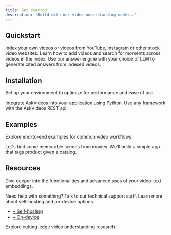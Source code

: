 ```yaml
---
title: Get started
description: 'Build with our video understanding models.'
---
```


## Quickstart

<CardGroup cols={3}>
  <Card
    title="Add videos"
    icon="video"
    href="https://yourproject.com/docs/getting-started/index-videos"
  >
    Index your own videos or videos from YouTube, Instagram or other stock video websites.
  </Card>
  <Card
    title="Search for moments"
    icon="searchengin"
    href="https://yourproject.com/docs/getting-started/search"
  >
    Learn how to add videos and search for moments across videos in the index.
  </Card>
  <Card
    title="Answer questions"
    icon="brain"
    href="https://yourproject.com/docs/getting-started/answer"
  >
    Use our answer engine with your choice of LLM to generate cited answers from indexed videos.
  </Card>
</CardGroup>

## Installation

Set up your environment to optimize for performance and ease of use.

<CardGroup cols={2}>
  <Card
    title="Python"
    icon="python"
    href="https://yourproject.com/docs/python"
  >
    Integrate AskVideos into your application using Python.
  </Card>
  <Card
    title="REST API"
    icon="browser"
    href="https://yourproject.com/docs/rest-api"
  >
    Use any framework with the AskVideos REST api.
  </Card>
</CardGroup>

## Examples

Explore end-to-end examples for common video workflows

<CardGroup cols={2}>
  <Card
    title="Find scenes in movies"
    icon="film"
    href="https://yourproject.com/docs/examples/movies"
  >
    Let's find some memorable scenes from movies.
  </Card>
  <Card
    title="Identify and tag products"
    icon="store"
    href="https://yourproject.com/examples/products"
  >
    We'll build a simple app that tags product given a catalog.  
  </Card>
</CardGroup>

## Resources

Dive deeper into the functionalities and advanced uses of your video-text embeddings.

<CardGroup cols={3}>
  <Card
    title="Support"
    icon="message"
    href="https://www.askvideos.com/support"
  >
    Need help with something? Talk to our technical support staff.
  </Card>
  <Card
    title="Self-hosting & on-device"
    icon="server"
    href="https://yourproject.com/docs/custom"
  >
    Learn more about self-hosting and on-device options. 
    <ul>
      <li><a href="https://yourproject.com/docs/self-hosting">• Self-hosting</a></li>
      <li><a href="https://yourproject.com/docs/on-device">• On-device</a></li>
    </ul>
  </Card>
    <Card
    title="Research"
    icon="book"
    href="https://www.askvideos.com/research"
  >
    Explore cutting-edge video understanding research.
  </Card>
</CardGroup>
